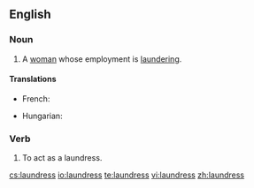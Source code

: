 ==English==

===Noun===
{{en-noun|es}}
# A [[woman]] whose employment is [[laundering]].

====Translations====
{{trans-top|A woman whose employment is laundering}}
* French: {{t+|fr|blanchisseuse|f}}
{{trans-mid}} 
* Hungarian: {{t-|hu|mosónő}}
{{trans-bottom}}

===Verb===
{{en-verb|laundress|es}}

# {{obsolete}} To act as a laundress.

[[cs:laundress]]
[[io:laundress]]
[[te:laundress]]
[[vi:laundress]]
[[zh:laundress]]